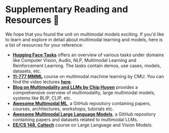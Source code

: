 # Supplementary Reading and Resources 🤗

We hope that you found the unit on multimodal models exciting. If you'd like to learn and explore in detail about multimodal learning and models, here is a list of resources
for your reference:

- [**Hugging Face Tasks**](https://huggingface.co/tasks) offers an overview of various tasks under domains like Computer Vision, Audio, NLP, Multimodal Learning and Reinforcement Learning. The tasks contain demos, use cases, models, datasets, etc.
- [**11-777 MMML**](https://cmu-multicomp-lab.github.io/mmml-course/fall2022/) course on multimodal machine learning by CMU. You can find the video lectures [**here**](https://www.youtube.com/@LPMorency/playlists).
- [**Blog on Multimodality and LLMs by Chip Huyen**](https://huyenchip.com/2023/10/10/multimodal.html) provides a comprehensive overview of multimodality, large multimodal models, systems like BLIP, CLIP, etc.
- [**Awesome Multimodal ML**](https://github.com/pliang279/awesome-multimodal-ml), a GitHub repository containing papers, courses, architectures, workshops, tutorials etc.
- [**Awesome Multimodal Large Language Models**](https://github.com/BradyFU/Awesome-Multimodal-Large-Language-Models), a GitHub repository containing papers and datasets related to multimodal LLMs. 
- [**EE/CS 148, Caltech**](https://gkioxari.github.io/teaching/cs148/) course on Large Language and Vision Models.
